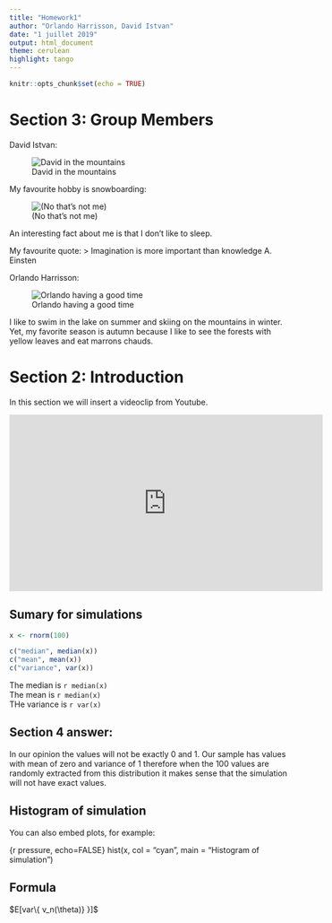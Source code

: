 ```yaml
---
title: "Homework1"
author: "Orlando Harrisson, David Istvan"
date: "1 juillet 2019"
output: html_document
theme: cerulean
highlight: tango
---
```



```r
knitr::opts_chunk$set(echo = TRUE)
```


# Section 3: Group Members
David Istvan:

![David in the mountains](https://scontent-yyz1-1.cdninstagram.com/vp/ffbaaa0487b7b25eb77dc0da40519cec/5D82C98B/t51.2885-19/s150x150/50247619_249066259371241_2049169312563855360_n.jpg?_nc_ht=scontent-yyz1-1.cdninstagram.com&se=8)

My favourite hobby is snowboarding:

![(No that's not me)](http://ilovetoskiandboard.com/wp-content/uploads/2015/03/snowboarding-switzerland-620x350.jpg)

An interesting fact about me is that I don't like to sleep.

My favourite quote:
> Imagination is more important than knowledge
A. Einsten



Orlando Harrisson:

![Orlando having a good time](https://media.licdn.com/dms/image/C4D03AQEallSzczhK0w/profile-displayphoto-shrink_200_200/0?e=1567641600&v=beta&t=J0oyIEeGhTmgU6hsdsyUBWrg5WTlpsVW39Ua-t6YuRA)

I like to swim in the lake on summer and skiing on the mountains in winter.
Yet, my favorite season is autumn because I like to see the forests with yellow leaves and eat marrons chauds.


# Section 2: Introduction
In this section we will insert a videoclip from Youtube.

<iframe width='560' height='315' src='https://www.youtube.com/watch?v=LQrlmcAghq8&feature=youtu.be' frameborder='0' allowfullscreen></iframe>



## Sumary for simulations
``` r

x <- rnorm(100)

c("median", median(x))
c("mean", mean(x))
c("variance", var(x))

```

The median is `r median(x)` \
The mean is `r median(x)` \
THe variance is `r var(x)` \



## Section 4 answer:
In our opinion the values will not be exactly 0 and 1. Our sample has values with mean of zero and variance of 1 therefore when the 100 values are randomly extracted from this distribution it makes sense that the simulation will not have exact values.



## Histogram of simulation

You can also embed plots, for example:

{r pressure, echo=FALSE}
hist(x, col = "cyan", main = "Histogram of simulation")



## Formula
$E[var\{ v_n(\theta)} }]$
